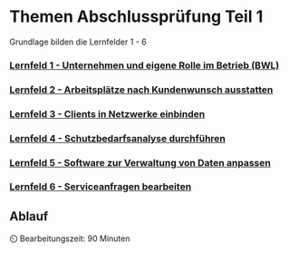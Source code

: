 # Themen Abschlussprüfung Teil 1

Grundlage bilden die Lernfelder 1 - 6

### [Lernfeld 1 - Unternehmen und eigene Rolle im Betrieb (BWL)](/ap1/lf1)

### [Lernfeld 2 - Arbeitsplätze nach Kundenwunsch ausstatten](/ap1/lf2)

### [Lernfeld 3 - Clients in Netzwerke einbinden](/ap1/lf3)

### [Lernfeld 4 - Schutzbedarfsanalyse durchführen](/ap1/lf4)

### [Lernfeld 5 - Software zur Verwaltung von Daten anpassen](/ap1/lf5)

### [Lernfeld 6 - Serviceanfragen bearbeiten](/ap1/lf6)

## Ablauf

⏲️ Bearbeitungszeit: 90 Minuten

